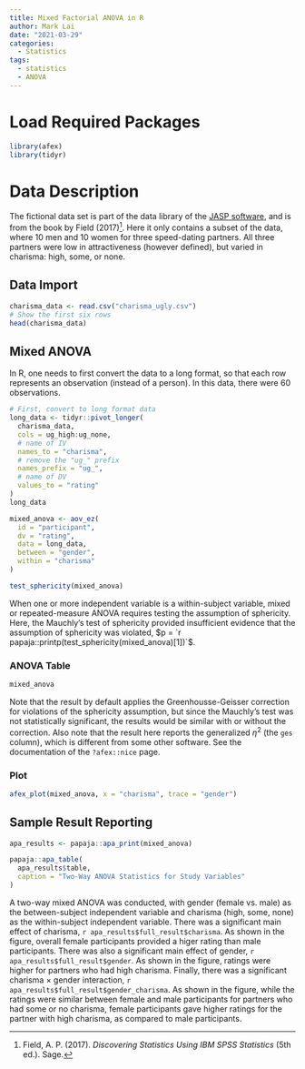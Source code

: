 ```yaml
---
title: Mixed Factorial ANOVA in R
author: Mark Lai
date: "2021-03-29"
categories:
  - Statistics
tags:
  - statistics
  - ANOVA
---
```


# Load Required Packages

```r
library(afex)
library(tidyr)
```


# Data Description

The fictional data set is part of the data library of the [JASP software](https://jasp-stats.org/), and is from the book by Field (2017)[^field2017]. Here it only contains a subset of the data, where 10 men and 10 women for three speed-dating partners. All three partners were low in attractiveness (however defined), but varied in charisma: high, some, or none. 

[^field2017]: Field, A. P. (2017). *Discovering Statistics Using IBM SPSS Statistics* (5th ed.). Sage.

## Data Import

```r
charisma_data <- read.csv("charisma_ugly.csv")
# Show the first six rows
head(charisma_data)
```

## Mixed ANOVA

In R, one needs to first convert the data to a long format, so that each row represents an observation (instead of a person). In this data, there were 60 observations. 

```r
# First, convert to long format data
long_data <- tidyr::pivot_longer(
  charisma_data,
  cols = ug_high:ug_none,
  # name of IV
  names_to = "charisma",
  # remove the "ug_" prefix
  names_prefix = "ug_", 
  # name of DV
  values_to = "rating"
)
long_data
```

```r
mixed_anova <- aov_ez(
  id = "participant",
  dv = "rating",
  data = long_data,
  between = "gender",
  within = "charisma"
)
```

```r
test_sphericity(mixed_anova)
```

When one or more independent variable is a within-subject variable, mixed or repeated-measure ANOVA requires testing the assumption of sphericity. Here, the Mauchly's test of sphericity provided insufficient evidence that the assumption of sphericity was violated, $p = `r papaja::printp(test_sphericity(mixed_anova)[1])`$. 

### ANOVA Table

```r
mixed_anova
```

Note that the result by default applies the Greenhousse-Geisser correction for violations of the sphericity assumption, but since the Mauchly's test was not statistically significant, the results would be similar with or without the correction. Also note that the result here reports the generalized $\eta^2$ (the `ges` column), which is different from some other software. See the documentation of the `?afex::nice` page. 

### Plot

```r
afex_plot(mixed_anova, x = "charisma", trace = "gender")
```

## Sample Result Reporting

```r
apa_results <- papaja::apa_print(mixed_anova)
```

```r
papaja::apa_table(
  apa_results$table, 
  caption = "Two-Way ANOVA Statistics for Study Variables"
)
```



A two-way mixed ANOVA was conducted, with gender (female vs. male) as the between-subject independent variable and charisma (high, some, none) as the within-subject independent variable. There was a significant main effect of charisma, `r apa_results$full_result$charisma`. As shown in the figure, overall female participants provided a higer rating than male participants. There was also a significant main effect of gender, `r apa_results$full_result$gender`. As shown in the figure, ratings were higher for partners who had high charisma. Finally, there was a significant charisma $\times$ gender interaction, `r apa_results$full_result$gender_charisma`. As shown in the figure, while the ratings were similar between female and male participants for partners who had some or no charisma, female participants gave higher ratings for the partner with high charisma, as compared to male participants. 

